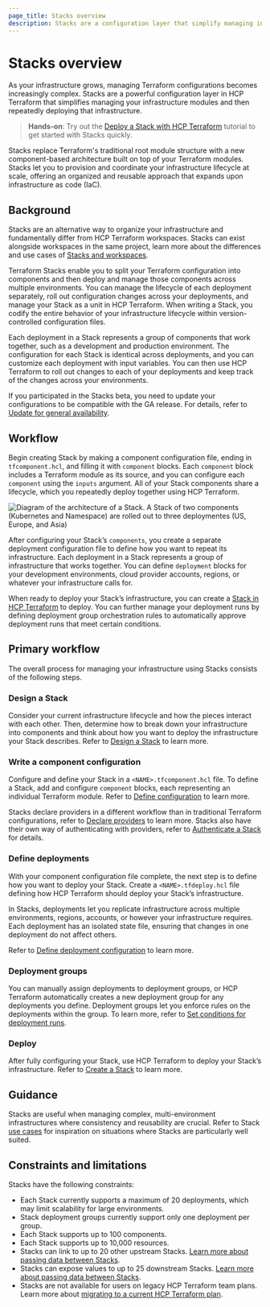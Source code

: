 ```yaml
---
page_title: Stacks overview
description: Stacks are a configuration layer that simplify managing infrastructure modules. Learn how Stacks help you deploy and coordinate your infrastructure lifecycle at scale.
---
```


# Stacks overview

As your infrastructure grows, managing Terraform configurations becomes increasingly complex. Stacks are a powerful configuration layer in HCP Terraform that simplifies managing your infrastructure modules and then repeatedly deploying that infrastructure.

> **Hands-on**: Try out the [Deploy a Stack with HCP Terraform](/terraform/tutorials/cloud/stacks-deploy) tutorial to get started with Stacks quickly.

Stacks replace Terraform's traditional root module structure with a new component-based architecture built on top of your Terraform modules. Stacks let you to provision and coordinate your infrastructure lifecycle at scale, offering an organized and reusable approach that expands upon infrastructure as code (IaC).

## Background

Stacks are an alternative way to organize your infrastructure and fundamentally differ from HCP Terraform workspaces. Stacks can exist alongside workspaces in the same project, learn more about the differences and use cases of [Stacks and workspaces](/terraform/language/stacks/use-cases).

Terraform Stacks enable you to split your Terraform configuration into components and then deploy and manage those components across multiple environments. You can manage the lifecycle of each deployment separately, roll out configuration changes across your deployments, and manage your Stack as a unit in HCP Terraform. When writing a Stack, you codify the entire behavior of your infrastructure lifecycle within version-controlled configuration files.

Each deployment in a Stack represents a group of components that work together, such as a development and production environment. The configuration for each Stack is identical across deployments, and you can customize each deployment with input variables. You can then use HCP Terraform to roll out changes to each of your deployments and keep track of the changes across your environments.

If you participated in the Stacks beta, you need to update your configurations to be compatible with the GA release. For details, refer to [Update for general availability](/terraform/language/stacks/update-GA).

## Workflow

Begin creating Stack by making a component configuration file, ending in `tfcomponent.hcl`, and filling it with `component` blocks. Each `component` block includes a Terraform module as its source, and you can configure each `component` using the `inputs` argument. All of your Stack components share a lifecycle, which you repeatedly deploy together using HCP Terraform.

![Diagram of the architecture of a Stack. A Stack of two components (Kubernetes and Namespace) are rolled out to three deploymentes (US, Europe, and Asia) ](/img/docs/stacks-example.png)

After configuring your Stack’s `components`, you create a separate deployment configuration file to define how you want to repeat its infrastructure. Each deployment in a Stack represents a group of infrastructure that works together. You can define `deployment` blocks for your development environments, cloud provider accounts, regions, or whatever your infrastructure calls for.

When ready to deploy your Stack’s infrastructure, you can create a [Stack in HCP Terraform](/terraform/cloud-docs/stacks/create) to deploy. You can further manage your deployment runs by defining deployment group orchestration rules to automatically approve deployment runs that meet certain conditions.

## Primary workflow

The overall process for managing your infrastructure using Stacks consists of the following steps.

### Design a Stack

Consider your current infrastructure lifecycle and how the pieces interact with each other. Then, determine how to break down your infrastructure into components and think about how you want to deploy the infrastructure your Stack describes. Refer to [Design a Stack](/terraform/language/stacks/design) to learn more.

### Write a component configuration

Configure and define your Stack in a `<NAME>.tfcomponent.hcl` file. To define a Stack, add and configure `component` blocks, each representing an individual Terraform module. Refer to [Define configuration](/terraform/language/stacks/component/config) to learn more.

Stacks declare providers in a different workflow than in traditional Terraform configurations, refer to [Declare providers](/terraform/language/stacks/component/declare-providers) to learn more. Stacks also have their own way of authenticating with providers, refer to [Authenticate a Stack](/terraform/language/stacks/deploy/authenticate) for details.

### Define deployments

With your component configuration file complete, the next step is to define how you want to deploy your Stack. Create a `<NAME>.tfdeploy.hcl` file defining how HCP Terraform should deploy your Stack’s infrastructure.

In Stacks, deployments let you replicate infrastructure across multiple environments, regions, accounts, or however your infrastructure requires. Each deployment has an isolated state file, ensuring that changes in one deployment do not affect others.

Refer to [Define deployment configuration](/terraform/language/stacks/deploy/config) to learn more.

### Deployment groups

You can manually assign deployments to deployment groups, or HCP Terraform automatically creates a new deployment group for any deployments you define. Deployment groups let you enforce rules on the deployments within the group. To learn more, refer to [Set conditions for deployment runs](/terraform/language/stacks/deploy/conditions).

### Deploy

After fully configuring your Stack, use HCP Terraform to deploy your Stack’s infrastructure. Refer to [Create a Stack](/terraform/cloud-docs/stacks/create) to learn more.

## Guidance

Stacks are useful when managing complex, multi-environment infrastructures where consistency and reusability are crucial. Refer to Stack [use cases](/terraform/language/stacks/use-cases) for inspiration on situations where Stacks are particularly well suited.

## Constraints and limitations

Stacks have the following constraints:

- Each Stack currently supports a maximum of 20 deployments, which may limit scalability for large environments.
- Stack deployment groups currently support only one deployment per group.
- Each Stack supports up to 100 components.
- Each Stack supports up to 10,000 resources.
- Stacks can link to up to 20 other upstream Stacks. [Learn more about passing data between Stacks](/terraform/language/stacks/deploy/pass-data).
- Stacks can expose values to up to 25 downstream Stacks. [Learn more about passing data between Stacks](/terraform/language/stacks/deploy/pass-data).
- Stacks are not available for users on legacy HCP Terraform team plans. Learn more about [migrating to a current HCP Terraform plan](/terraform/cloud-docs/overview/migrate-teams-standard).
